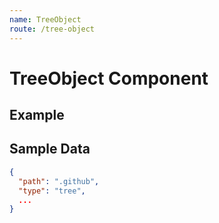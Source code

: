 ```yaml
---
name: TreeObject
route: /tree-object
---
```



# TreeObject Component

## Example

<Playground>
<Paper>
  <TreeObject
    path=""
    type="tree"
    selected
    pathSelected="LICENSE.md"
    tree={[
      {
        "path": ".github",
        "type": "tree"
      },
      {
        "path": "content",
        "type": "tree"
      },
      {
        "path": "LICENSE.md",
        "type": "blob"
      },
      {
        "path": "README.md",
        "type": "tree"
      },
    ]}
  />
</Paper>
</Playground>

<Props of={TreeObject} />

## Sample Data
```json
{
  "path": ".github",
  "type": "tree",
  ...
}
```
